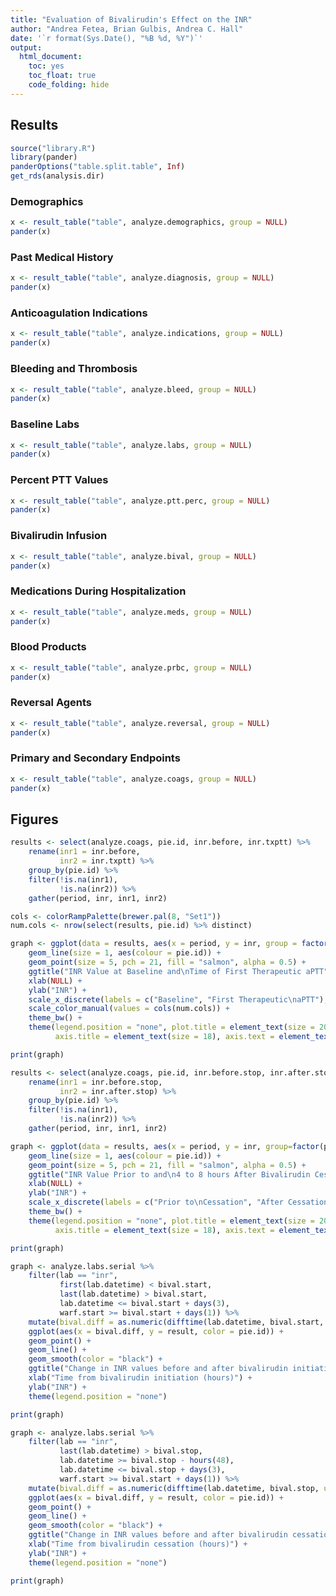 ```yaml
---
title: "Evaluation of Bivalirudin's Effect on the INR"
author: "Andrea Fetea, Brian Gulbis, Andrea C. Hall"
date: '`r format(Sys.Date(), "%B %d, %Y")`'
output: 
  html_document: 
    toc: yes
    toc_float: true
    code_folding: hide
---
```


## Results
```r
source("library.R")
library(pander)
panderOptions("table.split.table", Inf)
get_rds(analysis.dir)
```

### Demographics
```r
x <- result_table("table", analyze.demographics, group = NULL)
pander(x)
```

### Past Medical History
```r
x <- result_table("table", analyze.diagnosis, group = NULL)
pander(x)
```

### Anticoagulation Indications
```r
x <- result_table("table", analyze.indications, group = NULL)
pander(x)
```

### Bleeding and Thrombosis
```r
x <- result_table("table", analyze.bleed, group = NULL)
pander(x)
```

### Baseline Labs
```r
x <- result_table("table", analyze.labs, group = NULL)
pander(x)
```

### Percent PTT Values
```r
x <- result_table("table", analyze.ptt.perc, group = NULL)
pander(x)
```

### Bivalirudin Infusion
```r
x <- result_table("table", analyze.bival, group = NULL)
pander(x)
```

### Medications During Hospitalization
```r
x <- result_table("table", analyze.meds, group = NULL)
pander(x)
```

### Blood Products
```r
x <- result_table("table", analyze.prbc, group = NULL)
pander(x)
```

### Reversal Agents
```r
x <- result_table("table", analyze.reversal, group = NULL)
pander(x)
```

### Primary and Secondary Endpoints
```r
x <- result_table("table", analyze.coags, group = NULL)
pander(x)
```

## Figures

```r
results <- select(analyze.coags, pie.id, inr.before, inr.txptt) %>%
    rename(inr1 = inr.before,
           inr2 = inr.txptt) %>%
    group_by(pie.id) %>%
    filter(!is.na(inr1),
           !is.na(inr2)) %>%
    gather(period, inr, inr1, inr2)

cols <- colorRampPalette(brewer.pal(8, "Set1"))
num.cols <- nrow(select(results, pie.id) %>% distinct)

graph <- ggplot(data = results, aes(x = period, y = inr, group = factor(pie.id))) +
    geom_line(size = 1, aes(colour = pie.id)) +
    geom_point(size = 5, pch = 21, fill = "salmon", alpha = 0.5) +
    ggtitle("INR Value at Baseline and\nTime of First Therapeutic aPTT") +
    xlab(NULL) +
    ylab("INR") +
    scale_x_discrete(labels = c("Baseline", "First Therapeutic\naPTT"), expand = c(0.25, 0.25)) +
    scale_color_manual(values = cols(num.cols)) +
    theme_bw() +
    theme(legend.position = "none", plot.title = element_text(size = 20), 
          axis.title = element_text(size = 18), axis.text = element_text(size = 16))

print(graph)
```

```r
results <- select(analyze.coags, pie.id, inr.before.stop, inr.after.stop) %>%
    rename(inr1 = inr.before.stop,
           inr2 = inr.after.stop) %>%
    group_by(pie.id) %>%
    filter(!is.na(inr1),
           !is.na(inr2)) %>%
    gather(period, inr, inr1, inr2)

graph <- ggplot(data = results, aes(x = period, y = inr, group=factor(pie.id))) +
    geom_line(size = 1, aes(colour = pie.id)) +
    geom_point(size = 5, pch = 21, fill = "salmon", alpha = 0.5) +
    ggtitle("INR Value Prior to and\n4 to 8 hours After Bivalirudin Cessation") +
    xlab(NULL) +
    ylab("INR") +
    scale_x_discrete(labels = c("Prior to\nCessation", "After Cessation"), expand = c(0.25, 0.25)) +
    theme_bw() +
    theme(legend.position = "none", plot.title = element_text(size = 20), 
          axis.title = element_text(size = 18), axis.text = element_text(size = 16))

print(graph)
```

```r
graph <- analyze.labs.serial %>%
    filter(lab == "inr",
           first(lab.datetime) < bival.start,
           last(lab.datetime) > bival.start,
           lab.datetime <= bival.start + days(3),
           warf.start >= bival.start + days(1)) %>%
    mutate(bival.diff = as.numeric(difftime(lab.datetime, bival.start, units = "hours"))) %>%
    ggplot(aes(x = bival.diff, y = result, color = pie.id)) +
    geom_point() +
    geom_line() +
    geom_smooth(color = "black") +
    ggtitle("Change in INR values before and after bivalirudin initiation") +
    xlab("Time from bivalirudin initiation (hours)") +
    ylab("INR") +
    theme(legend.position = "none")

print(graph)
```

```r
graph <- analyze.labs.serial %>%
    filter(lab == "inr",
           last(lab.datetime) > bival.stop,
           lab.datetime >= bival.stop - hours(48),
           lab.datetime <= bival.stop + days(3),
           warf.start >= bival.start + days(1)) %>%
    mutate(bival.diff = as.numeric(difftime(lab.datetime, bival.stop, units = "hours"))) %>%
    ggplot(aes(x = bival.diff, y = result, color = pie.id)) +
    geom_point() +
    geom_line() +
    geom_smooth(color = "black") +
    ggtitle("Change in INR values before and after bivalirudin cessation") +
    xlab("Time from bivalirudin cessation (hours)") +
    ylab("INR") +
    theme(legend.position = "none")

print(graph)
```

